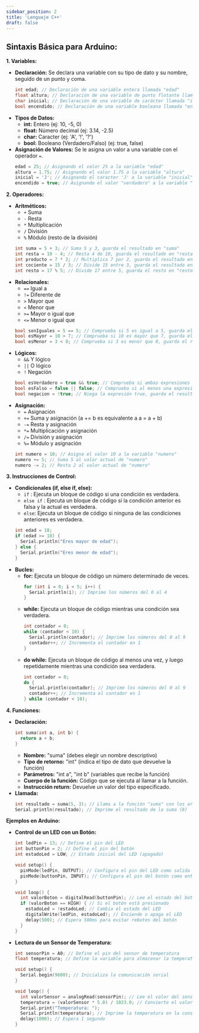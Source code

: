 ```yaml
---
sidebar_position: 2
title: 'Lenguaje C++'
draft: false
---
```



## Sintaxis Básica para Arduino:

**1. Variables:**

* **Declaración:** Se declara una variable con su tipo de dato y su nombre, seguido de un punto y coma.
  ```cpp
  int edad; // Declaración de una variable entera llamada "edad"
  float altura; // Declaración de una variable de punto flotante llamada "altura"
  char inicial; // Declaración de una variable de carácter llamada "inicial"
  bool encendido; // Declaración de una variable booleana llamada "encendido"
  ```
* **Tipos de Datos:**
    * **int:** Entero (ej: 10, -5, 0)
    * **float:** Número decimal (ej: 3.14, -2.5)
    * **char:** Caracter (ej: 'A', '!', '?')
    * **bool:** Booleano (Verdadero/Falso) (ej: true, false)
* **Asignación de Valores:** Se le asigna un valor a una variable con el operador `=`.
  ```cpp
  edad = 25; // Asignando el valor 25 a la variable "edad"
  altura = 1.75; // Asignando el valor 1.75 a la variable "altura"
  inicial = 'J'; // Asignando el caracter 'J' a la variable "inicial"
  encendido = true; // Asignando el valor "verdadero" a la variable "encendido"
  ```

**2. Operadores:**

* **Aritméticos:**
    * `+` Suma
    * `-` Resta
    * `*` Multiplicación
    * `/` División
    * `%` Módulo (resto de la división)
  ```cpp
  int suma = 5 + 3; // Suma 5 y 3, guarda el resultado en "suma"
  int resta = 10 - 4; // Resta 4 de 10, guarda el resultado en "resta"
  int producto = 7 * 2; // Multiplica 7 por 2, guarda el resultado en "producto"
  int cociente = 15 / 3; // Divide 15 entre 3, guarda el resultado en "cociente"
  int resto = 17 % 5; // Divide 17 entre 5, guarda el resto en "resto"
  ```
* **Relacionales:**
    * `==` Igual a
    * `!=` Diferente de
    * `>` Mayor que
    * `<` Menor que
    * `>=` Mayor o igual que
    * `<=` Menor o igual que
  ```cpp
  bool sonIguales = 5 == 5; // Comprueba si 5 es igual a 5, guarda el resultado en "sonIguales"
  bool esMayor = 10 > 7; // Comprueba si 10 es mayor que 7, guarda el resultado en "esMayor"
  bool esMenor = 3 < 8; // Comprueba si 3 es menor que 8, guarda el resultado en "esMenor"
  ```
* **Lógicos:**
    * `&&` Y lógico
    * `||` O lógico
    * `!` Negación
  ```cpp
  bool esVerdadero = true && true; // Comprueba si ambas expresiones son verdaderas, guarda el resultado en "esVerdadero"
  bool esFalso = false || false; // Comprueba si al menos una expresión es verdadera, guarda el resultado en "esFalso"
  bool negacion = !true; // Niega la expresión true, guarda el resultado en "negacion"
  ```
* **Asignación:**
    * `=` Asignación
    * `+=` Suma y asignación (a += b es equivalente a a = a + b)
    * `-=` Resta y asignación
    * `*=` Multiplicación y asignación
    * `/=` División y asignación
    * `%=` Módulo y asignación
  ```cpp
  int numero = 10; // Asigna el valor 10 a la variable "numero"
  numero += 5; // Suma 5 al valor actual de "numero"
  numero -= 2; // Resta 2 al valor actual de "numero"
  ```

**3. Instrucciones de Control:**

* **Condicionales (if, else if, else):**
    * `if` : Ejecuta un bloque de código si una condición es verdadera.
    * `else if` : Ejecuta un bloque de código si la condición anterior es falsa y la actual es verdadera.
    * `else`: Ejecuta un bloque de código si ninguna de las condiciones anteriores es verdadera.
  ```cpp
  int edad = 18;
  if (edad >= 18) {
    Serial.println("Eres mayor de edad");
  } else {
    Serial.println("Eres menor de edad");
  }
  ```
* **Bucles:**
    * **for:** Ejecuta un bloque de código un número determinado de veces.
      ```cpp
      for (int i = 0; i < 5; i++) {
        Serial.println(i); // Imprime los números del 0 al 4
      }
      ```
    * **while:** Ejecuta un bloque de código mientras una condición sea verdadera.
      ```cpp
      int contador = 0;
      while (contador < 10) {
        Serial.println(contador); // Imprime los números del 0 al 9
        contador++; // Incrementa el contador en 1
      }
      ```
    * **do while:** Ejecuta un bloque de código al menos una vez, y luego repetidamente mientras una condición sea verdadera.
      ```cpp
      int contador = 0;
      do {
        Serial.println(contador); // Imprime los números del 0 al 9
        contador++; // Incrementa el contador en 1
      } while (contador < 10);
      ```

**4. Funciones:**

* **Declaración:**
  ```cpp
  int suma(int a, int b) {
    return a + b;
  }
  ```
  * **Nombre:** "suma" (debes elegir un nombre descriptivo)
  * **Tipo de retorno:** "int" (indica el tipo de dato que devuelve la función)
  * **Parámetros:** "int a", "int b" (variables que recibe la función)
  * **Cuerpo de la función:** Código que se ejecuta al llamar a la función.
  * **Instrucción return:** Devuelve un valor del tipo especificado.
* **Llamada:**
  ```cpp
  int resultado = suma(5, 3); // Llama a la función "suma" con los argumentos 5 y 3
  Serial.println(resultado); // Imprime el resultado de la suma (8)
  ```

**Ejemplos en Arduino:**

* **Control de un LED con un Botón:**
  ```cpp
  int ledPin = 13; // Define el pin del LED
  int buttonPin = 2; // Define el pin del botón
  int estadoLed = LOW; // Estado inicial del LED (apagado)

  void setup() {
    pinMode(ledPin, OUTPUT); // Configura el pin del LED como salida
    pinMode(buttonPin, INPUT); // Configura el pin del botón como entrada
  }

  void loop() {
    int valorBoton = digitalRead(buttonPin); // Lee el estado del botón
    if (valorBoton == HIGH) { // Si el botón está presionado
      estadoLed = !estadoLed; // Cambia el estado del LED
      digitalWrite(ledPin, estadoLed); // Enciende o apaga el LED
      delay(500); // Espera 500ms para evitar rebotes del botón
    }
  }
  ```
* **Lectura de un Sensor de Temperatura:**
  ```cpp
  int sensorPin = A0; // Define el pin del sensor de temperatura
  float temperatura; // Define la variable para almacenar la temperatura

  void setup() {
    Serial.begin(9600); // Inicializa la comunicación serial
  }

  void loop() {
    int valorSensor = analogRead(sensorPin); // Lee el valor del sensor
    temperatura = (valorSensor * 5.0) / 1023.0; // Convierte el valor analógico a voltaje
    Serial.print("Temperatura: ");
    Serial.println(temperatura); // Imprime la temperatura en la consola serial
    delay(1000); // Espera 1 segundo
  }
  ```
